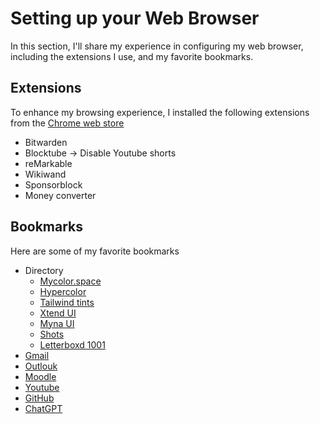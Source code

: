 # Setting up your Web Browser
In this section, I'll share my experience in configuring my web browser, including the extensions I use, and my favorite bookmarks.

## Extensions
To enhance my browsing experience, I installed the following extensions from the [Chrome web store](https://chrome.google.com/webstore/category/extensions?hl=fr/)
- Bitwarden
- Blocktube -> Disable Youtube shorts
- reMarkable
- Wikiwand
- Sponsorblock
- Money converter

## Bookmarks
Here are some of my favorite bookmarks

- Directory
    - [Mycolor.space](https://mycolor.space/)
    - [Hypercolor](https://hypercolor.dev/generator)
    - [Tailwind tints](https://www.tints.dev/blue/3B82F6)
    - [Xtend UI](https://xtendui.com/)
    - [Myna UI](https://mynaui.com/)
    - [Shots](https://shots.so/)
    - [Letterboxd 1001](https://letterboxd.com/top10ner/list/2020-edition-top10ners-1001-greatest-movies/)
- [Gmail](https://mail.google.com/mail/u/0/#inbox)
- [Outlouk](https://outlook.office.com/mail/)
- [Moodle](https://learning.esiea.fr/my/)
- [Youtube](https://www.youtube.com/)
- [GitHub](https://github.com/)
- [ChatGPT](https://chat.openai.com/chat?model=gpt-4)
